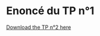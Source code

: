 # Enoncé du TP n°1 

[Download the TP n°2 here](https://raw.githubusercontent.com/SamyMekk/Actuarial-Dissertation/refs/heads/main/Code/Chapter_7_Towards_Methods_Hedge_CCR/Optimal%20risk%20management%20with%20reinsurance%20and%20its%20counterparty%20risk%20hedging.ipynb)
